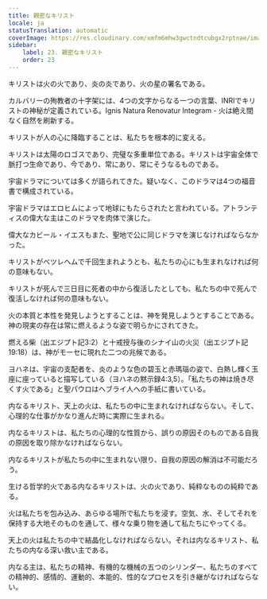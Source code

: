 ```yaml
---
title: 親密なキリスト
locale: ja
statusTranslation: automatic
coverImage: https://res.cloudinary.com/xmfm6mhw3gwctndtcubgx2rptnae/image/upload/v1741354419/small_cover_la_gran_rebelion_28716e29d2.webp
sidebar:
    label: 23. 親密なキリスト
    order: 23
---
```

キリストは火の火であり、炎の炎であり、火の星の署名である。

カルバリーの殉教者の十字架には、4つの文字からなる一つの言葉、INRIでキリストの神秘が定義されている。Ignis Natura Renovatur Integram - 火は絶え間なく自然を刷新する。

キリストが人の心に降臨することは、私たちを根本的に変える。

キリストは太陽のロゴスであり、完璧な多重単位である。キリストは宇宙全体で脈打つ生命であり、今であり、常にあり、常にそうなるものである。

宇宙ドラマについては多くが語られてきた。疑いなく、このドラマは4つの福音書で構成されている。

宇宙ドラマはエロヒムによって地球にもたらされたと言われている。アトランティスの偉大な主はこのドラマを肉体で演じた。

偉大なカビール・イエスもまた、聖地で公に同じドラマを演じなければならなかった。

キリストがベツレヘムで千回生まれようとも、私たちの心にも生まれなければ何の意味もない。

キリストが死んで三日目に死者の中から復活したとしても、私たちの中で死んで復活しなければ何の意味もない。

火の本質と本性を発見しようとすることは、神を発見しようとすることである。神の現実の存在は常に燃えるような姿で明らかにされてきた。

燃える柴（出エジプト記3:2）と十戒授与後のシナイ山の火災（出エジプト記19:18）は、神がモーセに現れた二つの兆候である。

ヨハネは、宇宙の支配者を、炎のような色の碧玉と赤瑪瑙の姿で、白熱し輝く玉座に座っていると描写している（ヨハネの黙示録4:3,5）。「私たちの神は焼き尽くす火である」と聖パウロはヘブライ人への手紙に書いている。

内なるキリスト、天上の火は、私たちの中に生まれなければならない。そして、心理的な仕事がかなり進んだ時に実際に生まれる。

内なるキリストは、私たちの心理的な性質から、誤りの原因そのものである自我の原因を取り除かなければならない。

内なるキリストが私たちの中に生まれない限り、自我の原因の解消は不可能だろう。

生ける哲学的火である内なるキリストは、火の火であり、純粋なものの純粋である。

火は私たちを包み込み、あらゆる場所で私たちを浸す。空気、水、そしてそれを保持する大地そのものを通して、様々な乗り物を通して私たちにやってくる。

天上の火は私たちの中で結晶化しなければならない。それは内なるキリスト、私たちの内なる深い救い主である。

内なる主は、私たちの精神、有機的な機械の五つのシリンダー、私たちのすべての精神的、感情的、運動的、本能的、性的なプロセスを引き継がなければならない。

